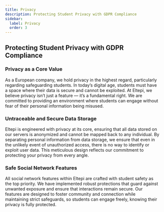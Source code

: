 ```yaml
---
title: Privacy
description: Protecting Student Privacy with GDPR Compliance
sidebar:
  label: Privacy
  order: 3
---
```


## Protecting Student Privacy with GDPR Compliance

### Privacy as a Core Value

As a European company, we hold privacy in the highest regard, particularly regarding safeguarding students. In today’s digital age, students must have a space where their data is secure and cannot be exploited. At Eltepi, we believe privacy isn’t just a feature — it’s a fundamental right. We are committed to providing an environment where students can engage without fear of their personal information being misused.

### Untraceable and Secure Data Storage

Eltepi is engineered with privacy at its core, ensuring that all data stored on our servers is anonymized and cannot be mapped back to any individual. By separating personal information from data storage, we ensure that even in the unlikely event of unauthorized access, there is no way to identify or exploit user data. This meticulous design reflects our commitment to protecting your privacy from every angle.

### Safe Social Network Features

All social network features within Eltepi are crafted with student safety as the top priority. We have implemented robust protections that guard against unwanted exposure and ensure that interactions remain secure. Our features are designed to foster community and connection while maintaining strict safeguards, so students can engage freely, knowing their privacy is fully protected.
